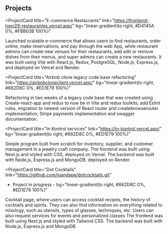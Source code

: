 ## Projects

<ProjectCard
  title="E-commerce Restaurants"
  link="https://frontend-topv29-restaurantes.vercel.app/"
  bg="linear-gradient(to right, #D4145A 0%, #FBB03B 100%)"
>
  Launched scalable e-commerce that allows users to find restaurants, order
  online, make reservations, and pay through the web App, while restaurant
  admins can create new venues for their restaurants, add edit or remove dishes
  from their menus, and super admins can create a new restaurants. It was built
  using Vite with React.js, Redux, PostgreSQL, Node.js, Express.js, and deployed
  on Vercel and Render.
</ProjectCard>

<ProjectCard
  title="Airbnb clone legacy code base refactoring"
  link="https://airbnbcloneclient.vercel.app/"
  bg="linear-gradient(to right, #662D8C 0%, #ED1E79 100%)"
>
  Refactoring in two weeks of a legacy code base that was created using
  Create-react-app and redux to now be in Vite and redux toolkits, add Eslint
  rules, migration to newest version of React router and createbrowserouter
  implementation, Stripe payments implementation and swagger documentation.
</ProjectCard>

<ProjectCard
  title="In Kontrol services"
  link="https://in-kontrol.vercel.app/"
  bg="linear-gradient(to right, #662D8C 0%, #ED1E79 100%)"
>
  Simple program built from scratch for inventory, supplier, and customer
  management in a jewelry craft company. The frontend was built using Next.js
  and styled with CSS, deployed on Vercel. The backend was built with Node.js,
  Express.js and MongoDB, deployed on Render.
</ProjectCard>

<ProjectCard
  title="Dot Cocktails"
  link="https://github.com/juandape/dotcocktails.git"
  - Project in progress -
  bg="linear-gradient(to right, #662D8C 0%, #ED1E79 100%)"
>
  Cocktail page, where users can access cocktail recipes,
  the history of cocktails and spirits.
  They can also find information on everything related to mixology, such as utensils,
  types of glasses, techniques, etc. Users can also request services
  for events and personalized classes
  The frontend was built using Next.js and styled with Tailwind CSS.
  The backend was built with Node.js, Express.js
  and MongoDB.
</ProjectCard>
